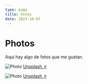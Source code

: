 ```yaml
---
type: page
title: Fotos
date: 2023-10-07
---
```


# Photos

Aqui hay algo de fotos que me gustan.


<img
  src="/images/gatos.jpg"
  alt="Photo"
  width={1125}
  height={750}
  priority
  className="next-image"
/>
[Unsplash ↗ ](https://unsplash.com/photos/ndN00KmbJ1c)

<img
  src="/images/yo.jpg"
  alt="Photo"
  width={1125}
  height={750}
  priority
  className="next-image"
/>
[Unsplash ↗ ](https://unsplash.com/photos/ndN00KmbJ1c)

